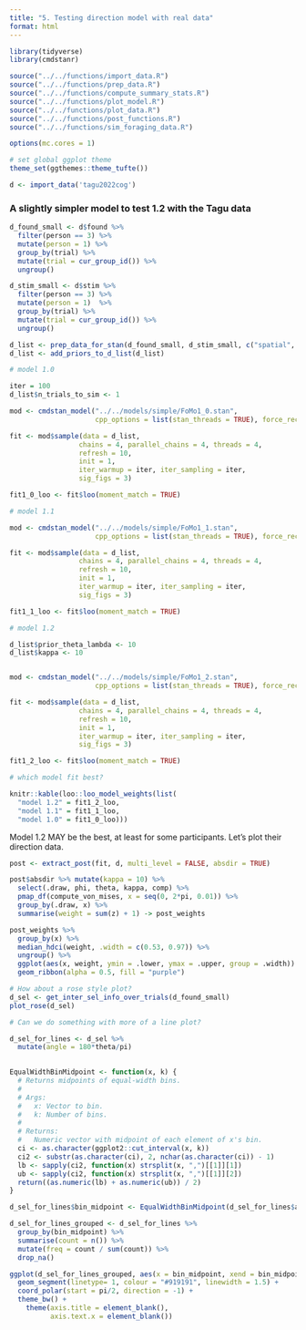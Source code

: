 ```yaml
---
title: "5. Testing direction model with real data"
format: html
---
```


```r
library(tidyverse)
library(cmdstanr)

source("../../functions/import_data.R")
source("../../functions/prep_data.R")
source("../../functions/compute_summary_stats.R")
source("../../functions/plot_model.R")
source("../../functions/plot_data.R")
source("../../functions/post_functions.R")
source("../../functions/sim_foraging_data.R")

options(mc.cores = 1)

# set global ggplot theme
theme_set(ggthemes::theme_tufte())
```

```r

d <- import_data('tagu2022cog')

```

### A slightly simpler model to test 1.2 with the Tagu data

```r

d_found_small <- d$found %>%
  filter(person == 3) %>%
  mutate(person = 1) %>%
  group_by(trial) %>%
  mutate(trial = cur_group_id()) %>%
  ungroup()

d_stim_small <- d$stim %>%
  filter(person == 3) %>%
  mutate(person = 1)  %>%
  group_by(trial) %>%
  mutate(trial = cur_group_id()) %>%
  ungroup()

d_list <- prep_data_for_stan(d_found_small, d_stim_small, c("spatial", "item_class"))
d_list <- add_priors_to_d_list(d_list)

# model 1.0

iter = 100
d_list$n_trials_to_sim <- 1

mod <- cmdstan_model("../../models/simple/FoMo1_0.stan", 
                     cpp_options = list(stan_threads = TRUE), force_recompile = TRUE)

fit <- mod$sample(data = d_list, 
                 chains = 4, parallel_chains = 4, threads = 4,
                 refresh = 10, 
                 init = 1,
                 iter_warmup = iter, iter_sampling = iter,
                 sig_figs = 3)

fit1_0_loo <- fit$loo(moment_match = TRUE)

# model 1.1

mod <- cmdstan_model("../../models/simple/FoMo1_1.stan", 
                     cpp_options = list(stan_threads = TRUE), force_recompile = TRUE)

fit <- mod$sample(data = d_list, 
                 chains = 4, parallel_chains = 4, threads = 4,
                 refresh = 10, 
                 init = 1,
                 iter_warmup = iter, iter_sampling = iter,
                 sig_figs = 3)

fit1_1_loo <- fit$loo(moment_match = TRUE)

# model 1.2

d_list$prior_theta_lambda <- 10
d_list$kappa <- 10


mod <- cmdstan_model("../../models/simple/FoMo1_2.stan", 
                     cpp_options = list(stan_threads = TRUE), force_recompile = TRUE)

fit <- mod$sample(data = d_list, 
                 chains = 4, parallel_chains = 4, threads = 4,
                 refresh = 10, 
                 init = 1,
                 iter_warmup = iter, iter_sampling = iter,
                 sig_figs = 3)

fit1_2_loo <- fit$loo(moment_match = TRUE)

# which model fit best?

knitr::kable(loo::loo_model_weights(list(
  "model 1.2" = fit1_2_loo,
  "model 1.1" = fit1_1_loo,
  "model 1.0" = fit1_0_loo)))

```

Model 1.2 MAY be the best, at least for some participants. Let's plot their direction data.

```r

post <- extract_post(fit, d, multi_level = FALSE, absdir = TRUE)

post$absdir %>% mutate(kappa = 10) %>%
  select(.draw, phi, theta, kappa, comp) %>%
  pmap_df(compute_von_mises, x = seq(0, 2*pi, 0.01)) %>%
  group_by(.draw, x) %>%
  summarise(weight = sum(z) + 1) -> post_weights

post_weights %>% 
  group_by(x) %>%
  median_hdci(weight, .width = c(0.53, 0.97)) %>%
  ungroup() %>%
  ggplot(aes(x, weight, ymin = .lower, ymax = .upper, group = .width)) + 
  geom_ribbon(alpha = 0.5, fill = "purple")

# How about a rose style plot?
d_sel <- get_inter_sel_info_over_trials(d_found_small)
plot_rose(d_sel)

# Can we do something with more of a line plot?

d_sel_for_lines <- d_sel %>%
  mutate(angle = 180*theta/pi)
         

EqualWidthBinMidpoint <- function(x, k) {
  # Returns midpoints of equal-width bins.
  #
  # Args:
  #   x: Vector to bin.
  #   k: Number of bins.
  #
  # Returns:
  #   Numeric vector with midpoint of each element of x's bin.
  ci <- as.character(ggplot2::cut_interval(x, k))
  ci2 <- substr(as.character(ci), 2, nchar(as.character(ci)) - 1)
  lb <- sapply(ci2, function(x) strsplit(x, ",")[[1]][1])
  ub <- sapply(ci2, function(x) strsplit(x, ",")[[1]][2])
  return((as.numeric(lb) + as.numeric(ub)) / 2)
}

d_sel_for_lines$bin_midpoint <- EqualWidthBinMidpoint(d_sel_for_lines$angle, 17)

d_sel_for_lines_grouped <- d_sel_for_lines %>%
  group_by(bin_midpoint) %>%
  summarise(count = n()) %>%
  mutate(freq = count / sum(count)) %>%
  drop_na()

ggplot(d_sel_for_lines_grouped, aes(x = bin_midpoint, xend = bin_midpoint, y = freq, yend = 0)) +
  geom_segment(linetype= 1, colour = "#919191", linewidth = 1.5) +
  coord_polar(start = pi/2, direction = -1) +
  theme_bw() + 
    theme(axis.title = element_blank(),
          axis.text.x = element_blank())
  

```
